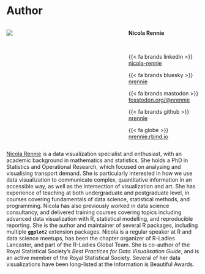 # Author {#author .unnumbered}

::: {.content-visible when-format="html"}

::: columns

::: {.column width=50%}

![](images/nicola.png){fig-align="center" fig-alt=""}

:::

::: {.column width=10%}

:::

::: {.column width=40%}

**Nicola Rennie**

<br>

{{< fa brands linkedin >}} [nicola-rennie](https://www.linkedin.com/in/nicola-rennie/)

{{< fa brands bluesky >}} [nrennie](https://bsky.app/profile/nrennie.bsky.social)

{{< fa brands mastodon >}} [fosstodon.org/\@nrennie](https://fosstodon.org/@nrennie)

{{< fa brands github >}} [nrennie](https://github.com/nrennie)

{{< fa globe >}} [nrennie.rbind.io](https://nrennie.rbind.io/)

:::

:::

:::

[Nicola Rennie](https://nrennie.rbind.io/) is a data visualization specialist and enthusiast, with an academic background in mathematics and statistics. She holds a PhD in Statistics and Operational Research, which focused on analysing and visualising transport demand. She is particularly interested in how we use data visualization to communicate complex, quantitative information in an accessible way, as well as the intersection of visualization and art. She has experience of teaching at both undergraduate and postgraduate level, in courses covering fundamentals of data science, statistical methods, and programming. Nicola has also previously worked in data science consultancy, and delivered training courses covering topics including advanced data visualization with R, statistical modelling, and reproducible reporting. She is the author and maintainer of several R packages, including multiple **`ggplot2`** extension packages. Nicola is a regular speaker at R and data science meetups, has been the chapter organizer of R-Ladies Lancaster, and part of the R-Ladies Global Team. She is co-author of the Royal Statistical Society's *Best Practices for Data Visualisation Guide*, and is an active member of the Royal Statistical Society. Several of her data visualizations have been long-listed at the Information is Beautiful Awards.

\newpage

\pagenumbering{arabic}
